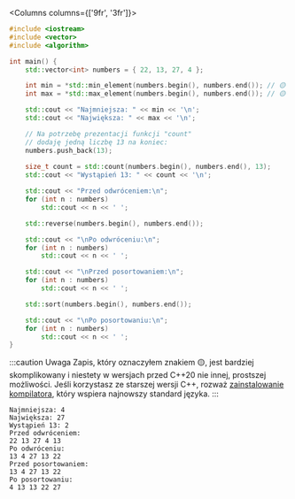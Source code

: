 
<Columns columns={['9fr', '3fr']}>
<CustomCodeBlock maxLines={25} lineNumbers>


```cpp
#include <iostream>
#include <vector>
#include <algorithm>

int main() {
	std::vector<int> numbers = { 22, 13, 27, 4 };

	int min = *std::min_element(numbers.begin(), numbers.end()); // 🟡
	int max = *std::max_element(numbers.begin(), numbers.end()); // 🟡

	std::cout << "Najmniejsza: " << min << '\n';
	std::cout << "Największa: " << max << '\n';

	// Na potrzebę prezentacji funkcji "count"
	// dodaję jedną liczbę 13 na koniec:
	numbers.push_back(13);
	
	size_t count = std::count(numbers.begin(), numbers.end(), 13);
	std::cout << "Wystąpień 13: " << count << '\n';

	std::cout << "Przed odwróceniem:\n";
	for (int n : numbers)
		std::cout << n << ' ';

	std::reverse(numbers.begin(), numbers.end());

	std::cout << "\nPo odwróceniu:\n";
	for (int n : numbers)
		std::cout << n << ' ';

	std::cout << "\nPrzed posortowaniem:\n";
	for (int n : numbers)
		std::cout << n << ' ';

	std::sort(numbers.begin(), numbers.end());

	std::cout << "\nPo posortowaniu:\n";
	for (int n : numbers)
		std::cout << n << ' ';
}
```

:::caution Uwaga
Zapis, który oznaczyłem znakiem 🟡, jest bardziej skomplikowany i niestety
w wersjach przed C++20 nie innej, prostszej możliwości. Jeśli korzystasz
ze starszej wersji C++, rozważ [zainstalowanie kompilatora](/tools/compilers/), który
wspiera najnowszy standard języka.
:::

</CustomCodeBlock>
<div>

```plaintext title="Wynik"
Najmniejsza: 4
Największa: 27
Wystąpień 13: 2
Przed odwróceniem:
22 13 27 4 13 
Po odwróceniu:
13 4 27 13 22 
Przed posortowaniem:
13 4 27 13 22 
Po posortowaniu:
4 13 13 22 27
```

</div>
</Columns>